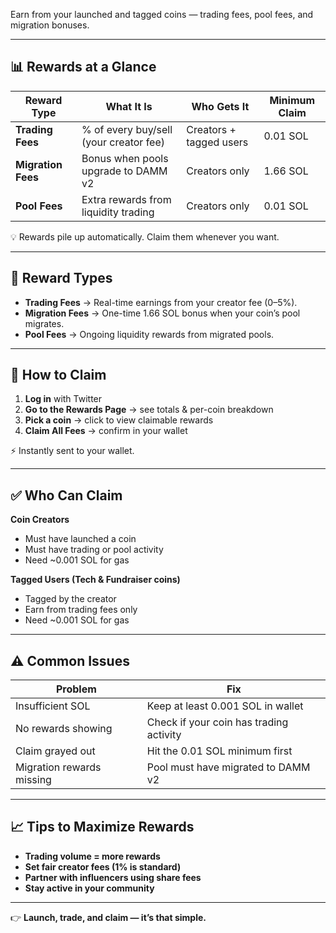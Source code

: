 
Earn from your launched and tagged coins — trading fees, pool fees, and migration bonuses.  

---

## 📊 Rewards at a Glance  

| Reward Type        | What It Is                           | Who Gets It                  | Minimum Claim |
| ------------------ | ------------------------------------ | ---------------------------- | ------------- |
| **Trading Fees**   | % of every buy/sell (your creator fee) | Creators + tagged users      | 0.01 SOL      |
| **Migration Fees** | Bonus when pools upgrade to DAMM v2   | Creators only                | 1.66 SOL      |
| **Pool Fees**      | Extra rewards from liquidity trading  | Creators only                | 0.01 SOL      |

💡 Rewards pile up automatically. Claim them whenever you want.  

---

## 🎯 Reward Types  

- **Trading Fees** → Real-time earnings from your creator fee (0–5%).  
- **Migration Fees** → One-time 1.66 SOL bonus when your coin’s pool migrates.  
- **Pool Fees** → Ongoing liquidity rewards from migrated pools.  

---

## 🚀 How to Claim  

1. **Log in** with Twitter  
2. **Go to the Rewards Page** → see totals & per-coin breakdown  
3. **Pick a coin** → click to view claimable rewards  
4. **Claim All Fees** → confirm in your wallet  

⚡ Instantly sent to your wallet.  

---

## ✅ Who Can Claim  

**Coin Creators**  
- Must have launched a coin  
- Must have trading or pool activity  
- Need ~0.001 SOL for gas  

**Tagged Users (Tech & Fundraiser coins)**  
- Tagged by the creator  
- Earn from trading fees only  
- Need ~0.001 SOL for gas  

---

## ⚠️ Common Issues  

| Problem                   | Fix                                      |
| ------------------------- | ---------------------------------------- |
| Insufficient SOL          | Keep at least 0.001 SOL in wallet        |
| No rewards showing        | Check if your coin has trading activity  |
| Claim grayed out          | Hit the 0.01 SOL minimum first           |
| Migration rewards missing | Pool must have migrated to DAMM v2       |

---

## 📈 Tips to Maximize Rewards  

- **Trading volume = more rewards**  
- **Set fair creator fees (1% is standard)**  
- **Partner with influencers using share fees**  
- **Stay active in your community**  

---

👉 **Launch, trade, and claim — it’s that simple.**